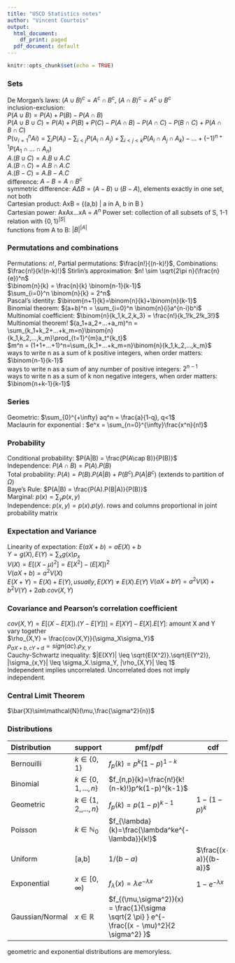 ```yaml
---
title: "USCD Statistics notes"
author: "Vincent Courtois"
output:
  html_document:
    df_print: paged
  pdf_document: default
---
```


```r
knitr::opts_chunk$set(echo = TRUE)
```
### Sets
De Morgan's laws: $(A \cup B)^c = A^c \cap B^c$,
$(A \cap B)^c = A^c \cup B^c$  
inclusion-exclusion:  
$P(A \cup B) = P(A) + P(B) - P(A \cap B)$  
$P(A \cup B \cup C) = P(A) + P(B) + P(C) - P(A \cap B) - P(A \cap C) -P(B \cap C) + P(A \cap B \cap C)$  
$P(\cup_{i=1}^nAi) = \sum_i P(A_i) - \sum_{i<j}P(A_i \cap A_j) + \sum_{i<j<k}P(A_i \cap A_j \cap A_k)-...+(-1)^{n+1}P(A_1 \cap ... \cap A_n)$  
$A.(B\cup C)= A.B \cup A.C$  
$A.(B\cap C)= A.B \cap A.C$  
$A.(B-C)= A.B - A.C$  
difference: $A - B = A \cap B^c$  
symmetric difference: $A \Delta B = (A-B) \cup (B-A)$, elements exactly in one set, not both  
Cartesian product: AxB = {(a,b) | a in A, b in B }  
Cartesian power: AxAx...xA = $A^n$
Power set: collection of all subsets of S, 1-1 relation with $\{0,1\}^{|S|}$  
functions from A to B: $|B|^{|A|}$  

### Permutations and combinations
Permutations: $n!$, Partial permutations: $\frac{n!}{(n-k)!}$, Combinations: $\frac{n!}{k!(n-k)!}$ 
Stirlin's approximation: $n! \sim \sqrt{2\pi n}(\frac{n}{e})^n$  
$\binom{n}{k} = \frac{n}{k} \binom{n-1}{k-1}$  
$\sum_{i=0}^n \binom{n}{k} = 2^n$  
Pascal's identity: $\binom{n+1}{k}=\binom{n}{k}+\binom{n}{k-1}$  
Binomial theorem: $(a+b)^n = \sum_{i=0}^n \binom{n}{i}a^{n-i}b^i$  
Multinomial coefficient: $\binom{n}{k_1,k_2,k_3} = \frac{n!}{k_1!k_2!k_3!}$  
Multinomial theorem! $(a_1+a_2+...+a_m)^n = \sum_{k_1+k_2+...+k_m=n}\binom{n}{k_1,k_2,...,k_m}\prod_{t=1}^{m}a_t^{k_t}$  
$m^n = (1+1+...+1)^n=\sum_{k_1+...+k_m=n}\binom{n}{k_1,k_2,...,k_m}$  
ways to write n as a sum of k positive integers, when order matters: $\binom{n-1}{k-1}$  
ways to write n as a sum of any number of positive integers: $2^{n-1}$  
ways to write n as a sum of k non negative integers, when order matters: $\binom{n+k-1}{k-1}$  

### Series
Geometric: $\sum_{0}^{+\infty} aq^n = \frac{a}{1-q}, q<1$  
Maclaurin for exponential : $e^x = \sum_{n=0}^{\infty}\frac{x^n}{n!}$  

### Probability
Conditional probability: $P(A|B) = \frac{P(A\cap B)}{P(B)}$  
Independence: $P(A\cap B) = P(A).P(B)$  
Total probability: $P(A)=P(B).P(A|B)+P(B^c).P(A|B^c)$ (extends to partition of $\Omega$)  
Baye's Rule: $P(A|B) = \frac{P(A).P(B|A)}{P(B)}$    
Marginal: $p(x) = \sum_yp(x,y)$  
Independence: $p(x,y) = p(x).p(y)$. rows and columns proportional in joint probability matrix  

### Expectation and Variance
Linearity of expectation: $E(aX+b)=aE(X)+b$  
$Y=g(X), E(Y)=\sum_xg(x)p_x$  
$V(X)=E[(X-\mu)^2] = E[X^2] - (E[X])^2$  
$V(aX+b) = a^2V(X)$  
$E(X+Y)=E(X)+E(Y), usually, E(XY) \neq E(X).E(Y)$
$V(aX+bY) = a^2V(X)+b^2V(Y)+2ab.cov(X,Y)$  

### Covariance and Pearson's correlation coefficient
$cov(X,Y) = E[(X-E[X]).(Y-E[Y])] = E[XY] - E[X].E[Y]$: amount X and Y vary together  
$\rho_{X,Y} = \frac{cov(X,Y)}{\sigma_X\sigma_Y}$  
$\rho_{aX+b,cY+d} = sign(ac).\rho_{X,Y}$  
Cauchy-Schwartz inequality: $|E(XY)| \leq \sqrt{E(X^2)}.\sqrt{E(Y^2)}, |\sigma_{x,Y}| \leq \sigma_X.\sigma_Y, |\rho_{X,Y}| \leq 1$  
Independent implies uncorrelated. Uncorrelated does not imply independent.  

### Central Limit Theorem
$\bar{X}\sim\mathcal{N}(\mu,\frac{\sigma^2}{n})$

### Distributions
Distribution|support|pmf/pdf|cdf|mean|variance|
:-----------|--|----|-------|---|----|--------|
Bernouilli|$k\in \{0,1\}$|$f_p(k)=p^k (1-p)^{1-k}$||$p$|$p(1-p)$
Binomial|$k\in \{0,1,...,n\}$|$f_{n,p}(k)=\frac{n!}{k!(n-k)!}p^k(1-p)^{k-1}$||$np$|$np(1-p)$
Geometric|$k\in \{1,2,,...,n\}$|$f_p(k)=p(1-p)^{k-1}$|$1-(1-p)^k$|$\frac{1}{p}$|$\frac{1-p}{p^2}$
Poisson|$k\in \mathbb{N}_0$|$f_{\lambda}(k)=\frac{\lambda^ke^{-\lambda}}{k!}$||$\lambda$|$\lambda$
Uniform|[a,b]|$1/(b-a)$|$\frac{(x-a)}{(b-a)}$|$\frac{(a+b)}{2}$|$\frac{(b-a)^2}{12}$
Exponential|$x\in[0,\infty)$|$f_{\lambda}(x)=\lambda e^{-\lambda x}$|$1-e^{-\lambda x}$|$\frac{1}{\lambda}$|$\frac{1}{\lambda^2}$
Gaussian/Normal|$x\in \mathbb{R}$|$f_{(\mu,\sigma^2)}(x) = \frac{1}{\sigma \sqrt{2 \pi} } e^{-\frac{(x - \mu)^2}{2 \sigma^2} }$||$\mu$|$\sigma^2$

geometric and exponential distributions are memoryless.
